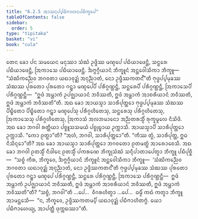 ```yaml
---
title: "6.2.5 ᩋᩣᩈᨶᨸ᩠ᨸᨭᩥᨻᩣᩉᨶᨸᨭᩥᨠ᩠ᨡᩮᨸ"
tableOfContents: false
sidebar:
  order: 5
type: "tipitaka"
basket: "vi"
book: "cula"
---
```



<DynamicBreadcrumb />

<Division number="313" book="cula">

<Paragraph number="1347" book="cula">
ᨲᩮᨶ ᨡᩮᩣ ᨸᨶ ᩈᨾᨿᩮᨶ ᨾᨶᩩᩔᩣ ᩈᩴᨥᩴ ᩏᨴ᩠ᨴᩥᩔ ᨾᨱ᩠ᨯᨸᩮ ᨸᨭᩥᨿᩣᨴᩮᨶ᩠ᨲᩥ, ᩈᨶ᩠ᨳᩁᩮ ᨸᨭᩥᨿᩣᨴᩮᨶ᩠ᨲᩥ, ᩒᨠᩣᩈᩮ ᨸᨭᩥᨿᩣᨴᩮᨶ᩠ᨲᩥ. ᨨᨻ᩠ᨻᨣ᩠ᨣᩥᨿᩣᨶᩴ ᨽᩥᨠ᩠ᨡᩪᨶᩴ ᩋᨶ᩠ᨲᩮᩅᩤᩈᩥᨠᩣ ᨽᩥᨠ᩠ᨡᩪ—  “ᩈᩴᨥᩥᨠᨬ᩠ᨬᩮᩅ ᨽᨣᩅᨲᩣ ᨿᨳᩣᩅᩩᨯ᩠ᨰᩴ ᩋᨶᩩᨬ᩠ᨬᩣᨲᩴ, ᨶᩮᩣ ᩏᨴ᩠ᨴᩥᩔᨠᨲᨶ᩺”ᨲᩥ ᨻᩩᨴ᩠ᨵᨸ᩠ᨸᨾᩩᨡᩔ ᩈᩴᨥᩔ ᨸᩩᩁᨲᩮᩣ ᨸᩩᩁᨲᩮᩣ ᨣᨶ᩠ᨲ᩠ᩅᩣ ᨾᨱ᩠ᨯᨸᩮᨸᩥ ᨸᩁᩥᨣ᩠ᨣᨱ᩠ᩉᨶ᩠ᨲᩥ, ᩈᨶ᩠ᨳᩁᩮᨸᩥ ᨸᩁᩥᨣ᩠ᨣᨱ᩠ᩉᨶ᩠ᨲᩥ, ᩒᨠᩣᩈᩮᨸᩥ ᨸᩁᩥᨣ᩠ᨣᨱ᩠ᩉᨶ᩠ᨲᩥ—  “ᩍᨴᩴ ᩋᨾ᩠ᩉᩣᨠᩴ ᩏᨸᨩ᩠ᨫᩣᨿᩣᨶᩴ ᨽᩅᩥᩔᨲᩥ, ᩍᨴᩴ ᩋᨾ᩠ᩉᩣᨠᩴ ᩋᩣᨧᩁᩥᨿᩣᨶᩴ ᨽᩅᩥᩔᨲᩥ, ᩍᨴᩴ ᩋᨾ᩠ᩉᩣᨠᩴ ᨽᩅᩥᩔᨲᩦ”ᨲᩥ. ᩋᨳ ᨡᩮᩣ ᩋᩣᨿᩈ᩠ᨾᩣ ᩈᩣᩁᩥᨸᩩᨲ᩠ᨲᩮᩣ ᨻᩩᨴ᩠ᨵᨸ᩠ᨸᨾᩩᨡᩔ ᩈᩴᨥᩔ ᨸᩥᨭ᩠ᨮᩥᨲᩮᩣ ᨸᩥᨭ᩠ᨮᩥᨲᩮᩣ ᨣᨶ᩠ᨲ᩠ᩅᩣ ᨾᨱ᩠ᨯᨸᩮᩈᩩ ᨸᩁᩥᨣ᩠ᨣᩉᩥᨲᩮᩈᩩ, ᩈᨶ᩠ᨳᩁᩮᩈᩩ ᨸᩁᩥᨣ᩠ᨣᩉᩥᨲᩮᩈᩩ, ᩒᨠᩣᩈᩮᩈᩩ ᨸᩁᩥᨣ᩠ᨣᩉᩥᨲᩮᩈᩩ, ᩒᨠᩣᩈᩴ ᩋᩃᨽᨾᩣᨶᩮᩣ ᩋᨬ᩠ᨬᨲᩁᩈ᩠ᨾᩥᩴ ᩁᩩᨠ᩠ᨡᨾᩪᩃᩮ ᨶᩥᩈᩦᨴᩥ. ᩋᨳ ᨡᩮᩣ ᨽᨣᩅᩤ ᩁᨲ᩠ᨲᩥᨿᩣ ᨸᨧ᩠ᨧᩪᩈᩈᨾᨿᩴ ᨸᨧ᩠ᨧᩩᨭ᩠ᨮᩣᨿ ᩏᨠ᩠ᨠᩣᩈᩥ. ᩋᩣᨿᩈ᩠ᨾᩣᨸᩥ ᩈᩣᩁᩥᨸᩩᨲ᩠ᨲᩮᩣ ᩏᨠ᩠ᨠᩣᩈᩥ. “ᨠᩮᩣ ᩑᨲ᩠ᨳᩣ”ᨲᩥ? “ᩋᩉᩴ, ᨽᨣᩅᩤ, ᩈᩣᩁᩥᨸᩩᨲ᩠ᨲᩮᩣ”ᨲᩥ. “ᨠᩥᩔ ᨲ᩠ᩅᩴ, ᩈᩣᩁᩥᨸᩩᨲ᩠ᨲ, ᩍᨵ ᨶᩥᩈᩥᨶ᩠ᨶᩮᩣ”ᨲᩥ? ᩋᨳ ᨡᩮᩣ ᩋᩣᨿᩈ᩠ᨾᩣ ᩈᩣᩁᩥᨸᩩᨲ᩠ᨲᩮᩣ ᨽᨣᩅᨲᩮᩣ ᩑᨲᨾᨲ᩠ᨳᩴ ᩋᩣᩁᩮᩣᨧᩮᩈᩥ. ᩋᨳ ᨡᩮᩣ ᨽᨣᩅᩤ ᩑᨲᩈ᩠ᨾᩥᩴ ᨶᩥᨴᩤᨶᩮ ᩑᨲᩈ᩠ᨾᩥᩴ ᨸᨠᩁᨱᩮ ᨽᩥᨠ᩠ᨡᩩᩈᩴᨥᩴ ᩈᨶ᩠ᨶᩥᨸᩣᨲᩣᨸᩮᨲ᩠ᩅᩣ ᨽᩥᨠ᩠ᨡᩪ ᨸᨭᩥᨸᩩᨧ᩠ᨨᩥ—  “ᩈᨧ᩠ᨧᩴ ᨠᩥᩁ, ᨽᩥᨠ᩠ᨡᩅᩮ, ᨨᨻ᩠ᨻᨣ᩠ᨣᩥᨿᩣᨶᩴ ᨽᩥᨠ᩠ᨡᩪᨶᩴ ᩋᨶ᩠ᨲᩮᩅᩤᩈᩥᨠᩣ ᨽᩥᨠ᩠ᨡᩪ—  ‘ᩈᩴᨥᩥᨠᨬ᩠ᨬᩮᩅ ᨽᨣᩅᨲᩣ ᨿᨳᩣᩅᩩᨯ᩠ᨰᩴ ᩋᨶᩩᨬ᩠ᨬᩣᨲᩴ, ᨶᩮᩣ ᩏᨴ᩠ᨴᩥᩔᨠᨲᨶ᩺’ᨲᩥ ᨻᩩᨴ᩠ᨵᨸ᩠ᨸᨾᩩᨡᩔ ᩈᩴᨥᩔ ᨸᩩᩁᨲᩮᩣ ᨸᩩᩁᨲᩮᩣ ᨣᨶ᩠ᨲ᩠ᩅᩣ ᨾᨱ᩠ᨯᨸᩮ ᨸᩁᩥᨣ᩠ᨣᨱ᩠ᩉᨶ᩠ᨲᩥ, ᩈᨶ᩠ᨳᩁᩮ ᨸᩁᩥᨣ᩠ᨣᨱ᩠ᩉᨶ᩠ᨲᩥ, ᩒᨠᩣᩈᩮ ᨸᩁᩥᨣ᩠ᨣᨱ᩠ᩉᨶ᩠ᨲᩥ—  ᩍᨴᩴ ᩋᨾ᩠ᩉᩣᨠᩴ ᩏᨸᨩ᩠ᨫᩣᨿᩣᨶᩴ ᨽᩅᩥᩔᨲᩥ, ᩍᨴᩴ ᩋᨾ᩠ᩉᩣᨠᩴ ᩋᩣᨧᩁᩥᨿᩣᨶᩴ ᨽᩅᩥᩔᨲᩥ, ᩍᨴᩴ ᩋᨾ᩠ᩉᩣᨠᩴ ᨽᩅᩥᩔᨲᩦ”ᨲᩥ? “ᩈᨧ᩠ᨧᩴ, ᨽᨣᩅᩤ”ᨲᩥ …ᨸᩮ…  ᩅᩥᨣᩁᩉᩥᨲ᩠ᩅᩣ …ᨸᩮ…  ᨵᨾ᩠ᨾᩥᩴ ᨠᨳᩴ ᨠᨲ᩠ᩅᩣ ᨽᩥᨠ᩠ᨡᩪ ᩋᩣᨾᨶ᩠ᨲᩮᩈᩥ—  “ᨶ, ᨽᩥᨠ᩠ᨡᩅᩮ, ᩏᨴ᩠ᨴᩥᩔᨠᨲᨾ᩠ᨸᩥ ᨿᨳᩣᩅᩩᨯ᩠ᨰᩴ ᨸᨭᩥᨻᩣᩉᩥᨲᨻ᩠ᨻᩴ. ᨿᩮᩣ ᨸᨭᩥᨻᩣᩉᩮᨿ᩠ᨿ, ᩋᩣᨸᨲ᩠ᨲᩥ ᨴᩩᨠ᩠ᨠᨭᩔᩣ”ᨲᩥ.
</Paragraph>
</Division>